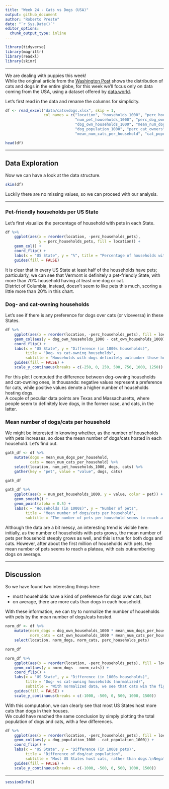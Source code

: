 ```yaml
---
title: "Week 24 - Cats vs Dogs (USA)"
output: github_document
author: "Roberto Preste"
date: "`r Sys.Date()`"
editor_options: 
  chunk_output_type: inline
---
```


```r
library(tidyverse)
library(magrittr)
library(readxl)
library(skimr)
```

___ 

We are dealing with puppies this week!  
While the original article from the [Washington Post](https://www.washingtonpost.com/news/wonk/wp/2014/07/28/where-cats-are-more-popular-than-dogs-in-the-u-s-and-all-over-the-world/?utm_term=.670d783ef6cc) shows the distribution of cats and dogs in the entire globe, for this week we'll focus only on data coming from the USA, using a dataset offered by [data.world](https://data.world/datanerd/cat-vs-dog-popularity-in-u-s).  

Let's first read in the data and rename the columns for simplicity.  

```r
df <- read_excel("data/catsvdogs.xlsx", skip = 1, 
                 col_names = c("location", "households_1000", "perc_households_pets", 
                               "num_pet_households_1000", "perc_dog_owners", 
                               "dog_own_households_1000", "mean_num_dogs_per_household", 
                               "dog_population_1000", "perc_cat_owners", "cat_own_households_1000", 
                               "mean_num_cats_per_household", "cat_population_1000"))
```

```r
head(df)
```

___ 

## Data Exploration  

Now we can have a look at the data structure.  

```r
skim(df)
```

Luckily there are no missing values, so we can proceed with our analysis.  

___ 

### Pet-friendly households per US State

Let's first visualize the percentage of household with pets in each State.  

```r
df %>% 
    ggplot(aes(x = reorder(location, -perc_households_pets), 
               y = perc_households_pets, fill = location)) + 
    geom_col() + 
    coord_flip() + 
    labs(x = "US State", y = "%", title = "Percentage of households with pets", subtitle = "District of Columbia seems to be not so pet-friendly.") + 
    guides(fill = FALSE)
```


It is clear that in every US State at least half of the households have pets; particularly, we can see that Vermont is definitely a pet-friendly State, with more than 70% household having at least one dog or cat.  
District of Columbia, instead, doesn't seem to like pets this much, scoring a little more than 20% in this chart.  

### Dog- and cat-owning households  

Let's see if there is any preference for dogs over cats (or viceversa) in these States.  

```r
df %>% 
    ggplot(aes(x = reorder(location, -perc_households_pets), fill = location)) + 
    geom_col(aes(y = dog_own_households_1000 - cat_own_households_1000)) + 
    coord_flip() + 
    labs(x = "US State", y = "Difference (in 1000s households)", 
         title = "Dog- vs cat-owning households", 
         subtitle = "Households with dogs definitely outnumber those hosting cats.\nNegative values represent a preference for cats, while positive values denote a higher number of households hosting dogs.") + 
    guides(fill = FALSE) + 
    scale_y_continuous(breaks = c(-250, 0, 250, 500, 750, 1000, 1250))
```


For this plot I computed the difference between dog-owning households and cat-owning ones, in thousands: negative values represent a preference for cats, while positive values denote a higher number of households hosting dogs.  
A couple of peculiar data points are Texas and Massachusetts, where people seem to definitely love dogs, in the former case, and cats, in the latter.  

### Mean number of dogs/cats per household  

We might be interested in knowing whether, as the number of households with pets increases, so does the mean number of dogs/cats hosted in each household. Let's find out.  

```r
gath_df <- df %>% 
    mutate(dogs = mean_num_dogs_per_household, 
           cats = mean_num_cats_per_household) %>% 
    select(location, num_pet_households_1000, dogs, cats) %>% 
    gather(key = "pet", value = "value", dogs, cats)
```

```r
gath_df
```


```r
gath_df %>% 
    ggplot(aes(x = num_pet_households_1000, y = value, color = pet)) + 
    geom_smooth() + 
    geom_point(alpha = 0.5) + 
    labs(x = "Households (in 1000s)", y = "Number of pets", 
         title = "Mean number of dogs/cats per household", 
         subtitle = "The number of pets per household seems to reach a plateau after 1 million households with pets.")
```


Although the data are a bit messy, an interesting trend is visible here: initially, as the number of households with pets grows, the mean number of pets per household steeply grows as well, and this is true for both dogs and cats. However, after about the first million of households with pets, the mean number of pets seems to reach a plateau, with cats outnumbering dogs on average.  

___

## Discussion  

So we have found two interesting things here:  

* most households have a kind of preference for dogs over cats, but  
* on average, there are more cats than dogs in each household.  

With these information, we can try to normalize the number of households with pets by the mean number of dogs/cats hosted.  

```r
norm_df <- df %>% 
    mutate(norm_dogs = dog_own_households_1000 * mean_num_dogs_per_household, 
           norm_cats = cat_own_households_1000 * mean_num_cats_per_household) %>% 
    select(location, norm_dogs, norm_cats, perc_households_pets)
```

```r
norm_df
```

```r
norm_df %>% 
    ggplot(aes(x = reorder(location, -perc_households_pets), fill = location)) + 
    geom_col(aes(y = norm_dogs - norm_cats)) + 
    coord_flip() + 
    labs(x = "US State", y = "Difference (in 1000s households)", 
         title = "Dog- vs cat-owning households (normalized)", 
         subtitle = "With normalized data, we see that cats win the fight.\nNegative values represent a preference for cats, while positive values denote a higher number of households hosting dogs.") + 
    guides(fill = FALSE) + 
    scale_y_continuous(breaks = c(-1000, -500, 0, 500, 1000, 1500))
```

With this computation, we can clearly see that most US States host more cats than dogs in their houses.  
We could have reached the same conclusion by simply plotting the total population of dogs and cats, with a few differences.  

```r
df %>% 
    ggplot(aes(x = reorder(location, -perc_households_pets), fill = location)) + 
    geom_col(aes(y = dog_population_1000 - cat_population_1000)) + 
    coord_flip() + 
    labs(x = "US State", y = "Difference (in 1000s pets)", 
         title = "Difference of dog/cat population", 
         subtitle = "Most US States host cats, rather than dogs.\nNegative values represent cats outnumbering dogs, while positive values denote a higher number of dogs.") + 
    guides(fill = FALSE) + 
    scale_y_continuous(breaks = c(-1000, -500, 0, 500, 1000, 1500))
```

___ 

```r
sessionInfo()
```

